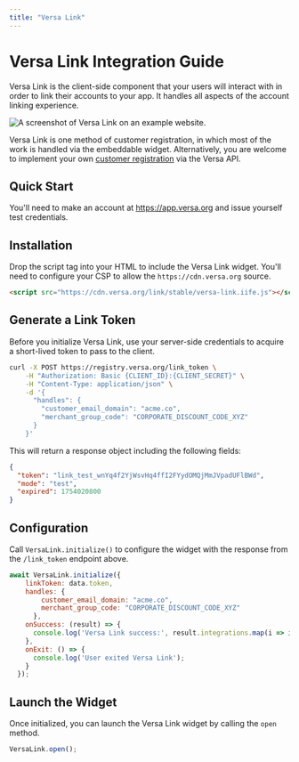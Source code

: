 ```yaml
---
title: "Versa Link"
---
```


# Versa Link Integration Guide

Versa Link is the client-side component that your users will interact with in order to link their accounts to your app. It handles all aspects of the account linking experience.

![A screenshot of Versa Link on an example website.](https://raw.githubusercontent.com/versa-protocol/docs/main/assets/versa_link.png)

Versa Link is one method of customer registration, in which most of the work is handled via the embeddable widget. Alternatively, you are welcome to implement your own [customer registration](/customer_registration) via the Versa API.

## Quick Start

You'll need to make an account at https://app.versa.org and issue yourself test credentials.

## Installation

Drop the script tag into your HTML to include the Versa Link widget. You'll need to configure your CSP to allow the `https://cdn.versa.org` source.

```html
<script src="https://cdn.versa.org/link/stable/versa-link.iife.js"></script>
```

## Generate a Link Token

Before you initialize Versa Link, use your server-side credentials to acquire a short-lived token to pass to the client.

```bash
curl -X POST https://registry.versa.org/link_token \
    -H "Authorization: Basic {CLIENT_ID}:{CLIENT_SECRET}" \
    -H "Content-Type: application/json" \
    -d '{
      "handles": {
        "customer_email_domain": "acme.co",
        "merchant_group_code": "CORPORATE_DISCOUNT_CODE_XYZ"
      }
    }'
```

This will return a response object including the following fields:
```json
{
  "token": "link_test_wnYq4f2YjWsvHq4ffI2FYydOMQjMmJVpadUFlBWd",
  "mode": "test",
  "expired": 1754020800
}
```

## Configuration

Call `VersaLink.initialize()` to configure the widget with the response from the `/link_token` endpoint above.

```js
await VersaLink.initialize({
    linkToken: data.token,
    handles: {
        customer_email_domain: "acme.co",
        merchant_group_code: "CORPORATE_DISCOUNT_CODE_XYZ"
      },
    onSuccess: (result) => {
      console.log('Versa Link success:', result.integrations.map(i => i.name).join(', '));
    },
    onExit: () => {
      console.log('User exited Versa Link');
    }
  });
```

## Launch the Widget

Once initialized, you can launch the Versa Link widget by calling the `open` method.

```js
VersaLink.open();
```
